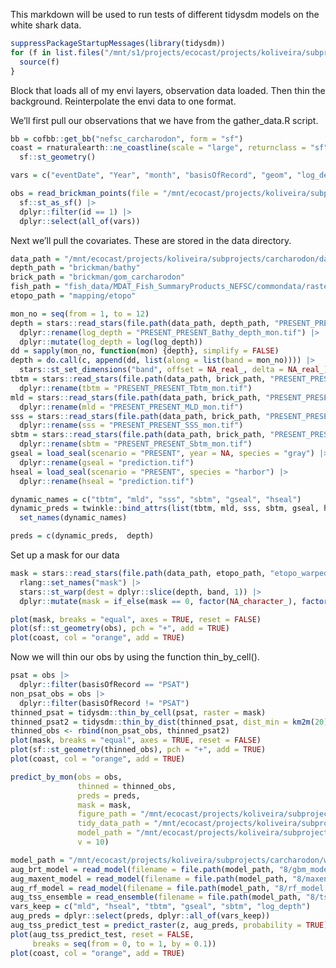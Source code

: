 This markdown will be used to run tests of different tidysdm models on the white shark data.

```r
suppressPackageStartupMessages(library(tidysdm))
for (f in list.files("/mnt/s1/projects/ecocast/projects/koliveira/subprojects/carcharodon/functions", pattern = "^.*\\.R$", full.names = TRUE)){
  source(f)
}
```

Block that loads all of my envi layers, observation data loaded. Then thin the background. Reinterpolate the envi data to one format.

We'll first pull our observations that we have from the gather_data.R script.
```r
bb = cofbb::get_bb("nefsc_carcharodon", form = "sf")
coast = rnaturalearth::ne_coastline(scale = "large", returnclass = "sf") |>
  sf::st_geometry()

vars = c("eventDate", "Year", "month", "basisOfRecord", "geom", "log_depth", "brick_tbtm", "brick_mld", "brick_sss", "brick_sbtm", "gseal", "hseal")

obs = read_brickman_points(file = "/mnt/ecocast/projects/koliveira/subprojects/carcharodon/workflows/get_data_workflow/versions/v01/v01.003/brickman_covar_obs_bg.gpkg") |>
  sf::st_as_sf() |>
  dplyr::filter(id == 1) |>
  dplyr::select(all_of(vars))
```

Next we'll pull the covariates. These are stored in the data directory.
```r
data_path = "/mnt/ecocast/projects/koliveira/subprojects/carcharodon/data"
depth_path = "brickman/bathy"
brick_path = "brickman/gom_carcharodon"
fish_path = "fish_data/MDAT_Fish_SummaryProducts_NEFSC/commondata/raster_data"
etopo_path = "mapping/etopo"

mon_no = seq(from = 1, to = 12)
depth = stars::read_stars(file.path(data_path, depth_path, "PRESENT_PRESENT_Bathy_depth_mon.tif")) |>
  dplyr::rename(log_depth = "PRESENT_PRESENT_Bathy_depth_mon.tif") |>
  dplyr::mutate(log_depth = log(log_depth))
dd = sapply(mon_no, function(mon) {depth}, simplify = FALSE)
depth = do.call(c, append(dd, list(along = list(band = mon_no)))) |>
  stars::st_set_dimensions("band", offset = NA_real_, delta = NA_real_)
tbtm = stars::read_stars(file.path(data_path, brick_path, "PRESENT_PRESENT_Tbtm_mon.tif")) |>
  dplyr::rename(tbtm = "PRESENT_PRESENT_Tbtm_mon.tif")
mld = stars::read_stars(file.path(data_path, brick_path, "PRESENT_PRESENT_MLD_mon.tif")) |>
  dplyr::rename(mld = "PRESENT_PRESENT_MLD_mon.tif")
sss = stars::read_stars(file.path(data_path, brick_path, "PRESENT_PRESENT_SSS_mon.tif")) |>
  dplyr::rename(sss = "PRESENT_PRESENT_SSS_mon.tif")
sbtm = stars::read_stars(file.path(data_path, brick_path, "PRESENT_PRESENT_Sbtm_mon.tif")) |>
  dplyr::rename(sbtm = "PRESENT_PRESENT_Sbtm_mon.tif")
gseal = load_seal(scenario = "PRESENT", year = NA, species = "gray") |>
  dplyr::rename(gseal = "prediction.tif")
hseal = load_seal(scenario = "PRESENT", species = "harbor") |>
  dplyr::rename(hseal = "prediction.tif")

dynamic_names = c("tbtm", "mld", "sss", "sbtm", "gseal", "hseal")
dynamic_preds = twinkle::bind_attrs(list(tbtm, mld, sss, sbtm, gseal, hseal)) |>
  set_names(dynamic_names)

preds = c(dynamic_preds,  depth)

```

Set up a mask for our data
```r
mask = stars::read_stars(file.path(data_path, etopo_path, "etopo_warped_mask.tif")) |>
  rlang::set_names("mask") |>
  stars::st_warp(dest = dplyr::slice(depth, band, 1)) |>
  dplyr::mutate(mask = if_else(mask == 0, factor(NA_character_), factor(1))) 

plot(mask, breaks = "equal", axes = TRUE, reset = FALSE)
plot(sf::st_geometry(obs), pch = "+", add = TRUE)
plot(coast, col = "orange", add = TRUE)
```

Now we will thin our obs by using the function thin_by_cell(). 
```r
psat = obs |>
  dplyr::filter(basisOfRecord == "PSAT")
non_psat_obs = obs |>
  dplyr::filter(basisOfRecord != "PSAT")
thinned_psat = tidysdm::thin_by_cell(psat, raster = mask)
thinned_psat2 = tidysdm::thin_by_dist(thinned_psat, dist_min = km2m(20))
thinned_obs <- rbind(non_psat_obs, thinned_psat2)
plot(mask, breaks = "equal", axes = TRUE, reset = FALSE)
plot(sf::st_geometry(thinned_obs), pch = "+", add = TRUE)
plot(coast, col = "orange", add = TRUE)

```

```r
predict_by_mon(obs = obs, 
               thinned = thinned_obs, 
               preds = preds, 
               mask = mask, 
               figure_path = "/mnt/ecocast/projects/koliveira/subprojects/carcharodon/workflows/tidysdm_workflow/figures",
               tidy_data_path = "/mnt/ecocast/projects/koliveira/subprojects/carcharodon/data/tidysdm",
               model_path = "/mnt/ecocast/projects/koliveira/subprojects/carcharodon/workflows/tidysdm_workflow/models",
               v = 10)

```

```r
model_path = "/mnt/ecocast/projects/koliveira/subprojects/carcharodon/workflows/tidysdm_workflow/models"
aug_brt_model = read_model(filename = file.path(model_path, "8/gbm_model.rds"))
aug_maxent_model = read_model(filename = file.path(model_path, "8/maxent_model.rds"))
aug_rf_model = read_model(filename = file.path(model_path, "8/rf_model.rds"))
aug_tss_ensemble = read_ensemble(filename = file.path(model_path, "8/tss_ensemble.rds"))
vars_keep = c("mld", "hseal", "tbtm", "gseal", "sbtm", "log_depth")
aug_preds = dplyr::select(preds, dplyr::all_of(vars_keep))
aug_tss_predict_test = predict_raster(z, aug_preds, probability = TRUE)
plot(aug_tss_predict_test, reset = FALSE, 
     breaks = seq(from = 0, to = 1, by = 0.1))
plot(coast, col = "orange", add = TRUE)

```





